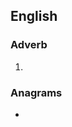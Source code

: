 ==English==

===Adverb===
{{head|en|adverb}}

# {{obsolete spelling of|soon|lang=en}}

===Anagrams===
* {{anagrams|en|a=enoos|noose|osone}}